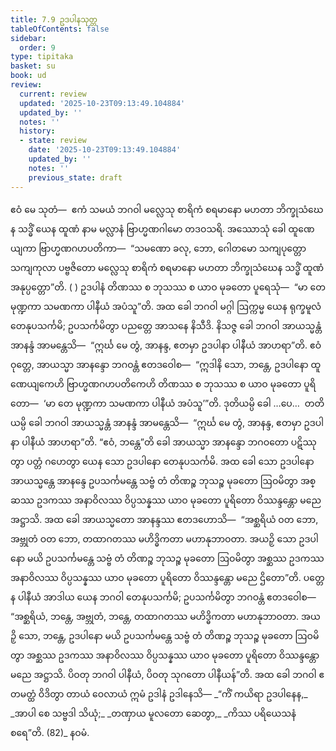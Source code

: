 ```yaml
---
title: 7.9 ဥဒပါနသုတ္တ
tableOfContents: false
sidebar:
  order: 9
type: tipitaka
basket: su
book: ud
review:
  current: review
  updated: '2025-10-23T09:13:49.104884'
  updated_by: ''
  notes: ''
  history:
  - state: review
    date: '2025-10-23T09:13:49.104884'
    updated_by: ''
    notes: ''
    previous_state: draft
---
```



<ReviewStatus review={frontmatter.review} showDetails={true} />

<HypothesisAnnotation frontmatter={frontmatter} />

<DynamicBreadcrumb />

<Division number="69" book="ud" e="ch" v="18" p="174">

<Paragraph number="644" book="ud">
ဧဝံ မေ သုတံ—  ဧကံ သမယံ ဘဂဝါ မလ္လေသု စာရိကံ စရမာနော မဟတာ ဘိက္ခုသံဃေန သဒ္ဓိံ ယေန ထူဏံ နာမ မလ္လာနံ ဗြာဟ္မဏဂါမော တဒဝသရိ. အဿောသုံ ခေါ ထူဏေယျကာ ဗြာဟ္မဏဂဟပတိကာ—  “သမဏော ခလု, ဘော, ဂေါတမော သကျပုတ္တော သကျကုလာ ပဗ္ဗဇိတော မလ္လေသု စာရိကံ စရမာနော မဟတာ ဘိက္ခုသံဃေန သဒ္ဓိံ ထူဏံ အနုပ္ပတ္တော”တိ. ( ) ဥဒပါနံ တိဏဿ စ ဘုသဿ စ ယာဝ မုခတော ပူရေသုံ—  “မာ တေ မုဏ္ဍကာ သမဏကာ ပါနီယံ အပံသူ”တိ.
</Paragraph>

<Paragraph number="645" book="ud">
အထ ခေါ ဘဂဝါ မဂ္ဂါ ဩက္ကမ္မ ယေန ရုက္ခမူလံ တေနုပသင်္ကမိ; ဥပသင်္ကမိတွာ ပညတ္တေ အာသနေ နိသီဒိ. နိသဇ္ဇ ခေါ ဘဂဝါ အာယသ္မန္တံ အာနန္ဒံ အာမန္တေသိ—  “ဣင်္ဃ မေ တွံ, အာနန္ဒ, ဧတမှာ ဥဒပါနာ ပါနီယံ အာဟရာ”တိ.
</Paragraph>

<Paragraph number="646" book="ud">
ဧဝံ ဝုတ္တေ, အာယသ္မာ အာနန္ဒော ဘဂဝန္တံ ဧတဒဝေါစ—  “ဣဒါနိ သော, ဘန္တေ, ဥဒပါနော ထူဏေယျကေဟိ ဗြာဟ္မဏဂဟပတိကေဟိ တိဏဿ စ ဘုသဿ စ ယာဝ မုခတော ပူရိတော—  ‘မာ တေ မုဏ္ဍကာ သမဏကာ ပါနီယံ အပံသူ’”တိ.
</Paragraph>

<Paragraph number="647" book="ud">
ဒုတိယမ္ပိ ခေါ …ပေ…  တတိယမ္ပိ ခေါ ဘဂဝါ အာယသ္မန္တံ အာနန္ဒံ အာမန္တေသိ—  “ဣင်္ဃ မေ တွံ, အာနန္ဒ, ဧတမှာ ဥဒပါနာ ပါနီယံ အာဟရာ”တိ. “ဧဝံ, ဘန္တေ”တိ ခေါ အာယသ္မာ အာနန္ဒော ဘဂဝတော ပဋိဿုတွာ ပတ္တံ ဂဟေတွာ ယေန သော ဥဒပါနော တေနုပသင်္ကမိ. အထ ခေါ သော ဥဒပါနော အာယသ္မန္တေ အာနန္ဒေ ဥပသင်္ကမန္တေ သဗ္ဗံ တံ တိဏဉ္စ ဘုသဉ္စ မုခတော ဩဝမိတွာ အစ္ဆဿ ဥဒကဿ အနာဝိလဿ ဝိပ္ပသန္နဿ ယာဝ မုခတော ပူရိတော ဝိဿန္ဒန္တော မညေ အဋ္ဌာသိ.
</Paragraph>

<Paragraph number="648" book="ud">
အထ ခေါ အာယသ္မတော အာနန္ဒဿ ဧတဒဟောသိ—  “အစ္ဆရိယံ ဝတ ဘော, အဗ္ဘုတံ ဝတ ဘော, တထာဂတဿ မဟိဒ္ဓိကတာ မဟာနုဘာဝတာ. အယဉှိ သော ဥဒပါနော မယိ ဥပသင်္ကမန္တေ သဗ္ဗံ တံ တိဏဉ္စ ဘုသဉ္စ မုခတော ဩဝမိတွာ အစ္ဆဿ ဥဒကဿ အနာဝိလဿ ဝိပ္ပသန္နဿ ယာဝ မုခတော ပူရိတော ဝိဿန္ဒန္တော မညေ ဌိတော”တိ. ပတ္တေန ပါနီယံ အာဒါယ ယေန ဘဂဝါ တေနုပသင်္ကမိ; ဥပသင်္ကမိတွာ ဘဂဝန္တံ ဧတဒဝေါစ—  “အစ္ဆရိယံ, ဘန္တေ, အဗ္ဘုတံ, ဘန္တေ, တထာဂတဿ မဟိဒ္ဓိကတာ မဟာနုဘာဝတာ. အယဉှိ သော, ဘန္တေ, ဥဒပါနော မယိ ဥပသင်္ကမန္တေ သဗ္ဗံ တံ တိဏဉ္စ ဘုသဉ္စ မုခတော ဩဝမိတွာ အစ္ဆဿ ဥဒကဿ အနာဝိလဿ ဝိပ္ပသန္နဿ ယာဝ မုခတော ပူရိတော ဝိဿန္ဒန္တော မညေ အဋ္ဌာသိ. ပိဝတု ဘဂဝါ ပါနီယံ, ပိဝတု သုဂတော ပါနီယန်”တိ.
</Paragraph>

<Paragraph number="649" book="ud">
အထ ခေါ ဘဂဝါ ဧတမတ္ထံ ဝိဒိတွာ တာယံ ဝေလာယံ ဣမံ ဥဒါနံ ဥဒါနေသိ—
</Paragraph>

<Paragraph number="650" type="verses" book="ud">
_“ကိံ ကယိရာ ဥဒပါနေန,_  
_အာပါ စေ သဗ္ဗဒါ သိယုံ;_  
_တဏှာယ မူလတော ဆေတွာ,_  
_ကိဿ ပရိယေသနံ စရေ”တိ. (82)_  


</Paragraph>
</Division>

<Paragraph number="651" type="center" book="ud">
နဝမံ.
</Paragraph>